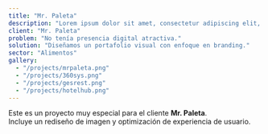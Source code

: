 ```yaml
---
title: "Mr. Paleta"
description: "Lorem ipsum dolor sit amet, consectetur adipiscing elit, sed do eiusmod tempor incididunt ut labore et dolore magna aliqua."
client: "Mr. Paleta"
problem: "No tenía presencia digital atractiva."
solution: "Diseñamos un portafolio visual con enfoque en branding."
sector: "Alimentos"
gallery:
  - "/projects/mrpaleta.png"
  - "/projects/360sys.png"
  - "/projects/gesrest.png"
  - "/projects/hotelhub.png"
---
```


Este es un proyecto muy especial para el cliente **Mr. Paleta**.  
Incluye un rediseño de imagen y optimización de experiencia de usuario.
